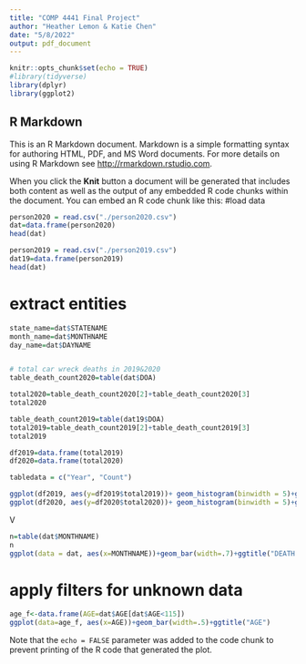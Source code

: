 ---
title: "COMP 4441 Final Project"
author: "Heather Lemon & Katie Chen"
date: "5/8/2022"
output: pdf_document
---

```{r setup, include=FALSE}
knitr::opts_chunk$set(echo = TRUE)
#library(tidyverse)
library(dplyr)
library(ggplot2)
```

## R Markdown

This is an R Markdown document. Markdown is a simple formatting syntax for authoring HTML, PDF, and MS Word documents. For more details on using R Markdown see <http://rmarkdown.rstudio.com>.

When you click the **Knit** button a document will be generated that includes both content as well as the output of any embedded R code chunks within the document. You can embed an R code chunk like this:
#load data
```{r}
person2020 = read.csv("./person2020.csv")
dat=data.frame(person2020)
head(dat)

person2019 = read.csv("./person2019.csv")
dat19=data.frame(person2019)
head(dat)
```

# extract entities 
```{r}
state_name=dat$STATENAME
month_name=dat$MONTHNAME
day_name=dat$DAYNAME


# total car wreck deaths in 2019&2020
table_death_count2020=table(dat$DOA)

total2020=table_death_count2020[2]+table_death_count2020[3]
total2020

table_death_count2019=table(dat19$DOA)
total2019=table_death_count2019[2]+table_death_count2019[3]
total2019

df2019=data.frame(total2019)
df2020=data.frame(total2020)

tabledata = c("Year", "Count")

ggplot(df2019, aes(y=df2019$total2019))+ geom_histogram(binwidth = 5)+ggtitle("DEATH COUNT PER YEAR 2019")
ggplot(df2020, aes(y=df2020$total2020))+ geom_histogram(binwidth = 5)+ggtitle("DEATH COUNT PER YEAR 2020")
```
V
```{r}

n=table(dat$MONTHNAME)
n
ggplot(data = dat, aes(x=MONTHNAME))+geom_bar(width=.7)+ggtitle("DEATH COUNT PER MONTH")
```
# apply filters for unknown data 
```{r}
age_f<-data.frame(AGE=dat$AGE[dat$AGE<115])
ggplot(data=age_f, aes(x=AGE))+geom_bar(width=.5)+ggtitle("AGE")
```

Note that the `echo = FALSE` parameter was added to the code chunk to prevent printing of the R code that generated the plot.


```{r}

```


















